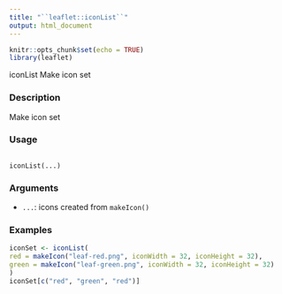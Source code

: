 ```yaml
---
title: "``leaflet::iconList``"
output: html_document
---
```


```r
knitr::opts_chunk$set(echo = TRUE)
library(leaflet)
```



iconList Make icon set

### Description
Make icon set

### Usage
<pre><code>
iconList(...)
</code></pre>

### Arguments

* ``...``: icons created from ``makeIcon()``

### Examples

```r
iconSet <- iconList(
red = makeIcon("leaf-red.png", iconWidth = 32, iconHeight = 32),
green = makeIcon("leaf-green.png", iconWidth = 32, iconHeight = 32)
)
iconSet[c("red", "green", "red")]
```
